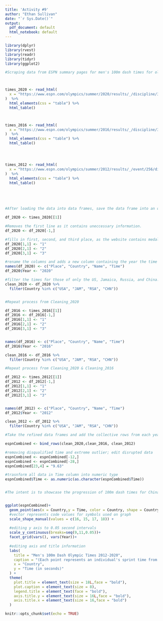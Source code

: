 ```yaml
---
title: 'Activity #9'
author: "Ethan Sullivan"
date: "`r Sys.Date()`"
output: 
  pdf_document: default
  html_notebook: default
---
```


```r
library(dplyr)
library(rvest)
library(readr)
library(tidyr)
library(ggplot2)

```

```r

#Scraping data from ESPN summary pages for men's 100m dash times for olympic summer games 2012, 2016, 2020. 



times_2020 <- read_html(
  x = "https://www.espn.com/olympics/summer/2020/results/_/discipline/3/event/256"
)  %>%
  html_elements(css = "table") %>%
  html_table()



times_2016 <- read_html(
  x = "https://www.espn.com/olympics/summer/2016/results/_/discipline/3/event/256"
)  %>%
  html_elements(css = "table") %>%
  html_table()




times_2012 <- read_html(
  x = "https://www.espn.com/olympics/summer/2012/results/_/event/256/discipline/3"
)  %>%
  html_elements(css = "table") %>%
  html_table()






```

```r

#After loading the data into data frames, save the data frame into an object and prepare for visualization. 

df_2020 <- times_2020[[1]]

#Removes the first line as it contains uneccessary information.
df_2020 <- df_2020[-1,]

#fills in first, second, and third place, as the website contains medal symbols
df_2020[1,1] <- "1"
df_2020[2,1] <- "2"
df_2020[3,1] <- "3"

#rename the columns and adds a new column containing the year the time was recorded
names(df_2020) <- c("Place", "Country", "Name", "Time")
df_2020$Year <- "2020"

#filter the times for those of only the US, Jamaica, Russia, and China. Save the refined data frame into a new object for later use
clean_2020 <- df_2020 %>% 
  filter(Country %in% c("USA", "JAM", "RSA", "CHN"))



```

```r

#Repeat process from Cleaning_2020

df_2016 <- times_2016[[1]]
df_2016 <- df_2016[-1,]
df_2016[1,1] <- "1"
df_2016[2,1] <- "2"
df_2016[3,1] <- "3"


names(df_2016) <- c("Place", "Country", "Name", "Time")
df_2016$Year <- "2016"

clean_2016 <- df_2016 %>% 
  filter(Country %in% c("USA", "JAM", "RSA", "CHN"))


```

```r

#Repeat process from Cleaning_2020 & Cleaning_2016

df_2012 <- times_2012[[1]]
df_2012 <- df_2012[-1,]
df_2012[1,1] <- "1"
df_2012[2,1] <- "2"
df_2012[3,1] <- "3"


names(df_2012) <- c("Place", "Country", "Name", "Time")
df_2012$Year <- "2012"

clean_2012 <- df_2012 %>% 
  filter(Country %in% c("USA", "JAM", "RSA", "CHN"))


```

```r

#Take the refined data frames and add the collective rows from each year into a combined data frame for visualization. Final cleaning edits 

espnCombined <- bind_rows(clean_2020,clean_2016, clean_2012)

#removing disqualified time and extreme outlier; edit disrupted data
espnCombined <- espnCombined[-12,]
espnCombined <- espnCombined[-28,]
espnCombined[23,4] = "9.63"

#trasnform all data in Time column into numeric type
espnCombined$Time <- as.numeric(as.character(espnCombined$Time))



```

```r

#The intent is to showcase the progression of 100m dash times for China, Jamaica, Russia, and the United States at the Olympic games from 2012 to 2020. 


ggplot(espnCombined)+
  geom_point(aes(x = Country,y = Time, color = Country, shape = Country), size = 3)+
  #vector represents code values for symbols used on graph
  scale_shape_manual(values = c(16, 15, 17, 18)) +
  
  #editing y axis to 0.05 second intervals
  scale_y_continuous(breaks=seq(9,11,0.05))+
  facet_grid(vars(), vars(Year))+
  
  #editing axis and title information
  labs(
    title = "Men's 100m Dash Olympic Times 2012-2020",
    caption = "(Each point represents an individual's sprint time from China, Jamaica, Russia, and the United States respectively)",
    x = "Country",
    y = "Time (in seconds)"
  ) +
  theme(
    plot.title = element_text(size = 18L,face = "bold"),
    plot.caption = element_text(size = 8),
    legend.title = element_text(face = "bold"),
    axis.title.y = element_text(size = 16L,face = "bold"),
    axis.title.x = element_text(size = 16,face = "bold")
  )

```

```r
knitr::opts_chunk$set(echo = TRUE)
```

